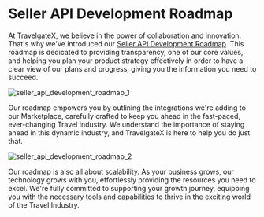 ﻿---
sidebar_position: 3
---

# Seller API Development Roadmap

At TravelgateX, we believe in the power of collaboration and innovation. That's why we've introduced our [Seller API Development Roadmap](https://app.travelgate.com/network/roadmap). This roadmap is dedicated to providing transparency, one of our core values, and helping you plan your product strategy effectively in order to have a clear view of our plans and progress, giving you the information you need to succeed.


![seller_api_development_roadmap_1](https://storage.travelgate.com/kbase/seller_api_development_roadmap_1.jpg)

Our roadmap empowers you by outlining the integrations we're adding to our Marketplace, carefully crafted to keep you ahead in the fast-paced, ever-changing Travel Industry. We understand the importance of staying ahead in this dynamic industry, and TravelgateX is here to help you do just that.


![seller_api_development_roadmap_2](https://storage.travelgate.com/kbase/seller_api_development_roadmap_2.jpg)

Our roadmap is also all about scalability. As your business grows, our technology grows with you, effortlessly providing the resources you need to excel. We're fully committed to supporting your growth journey, equipping you with the necessary tools and capabilities to thrive in the exciting world of the Travel Industry.

<TipContactCustomerCare/> 